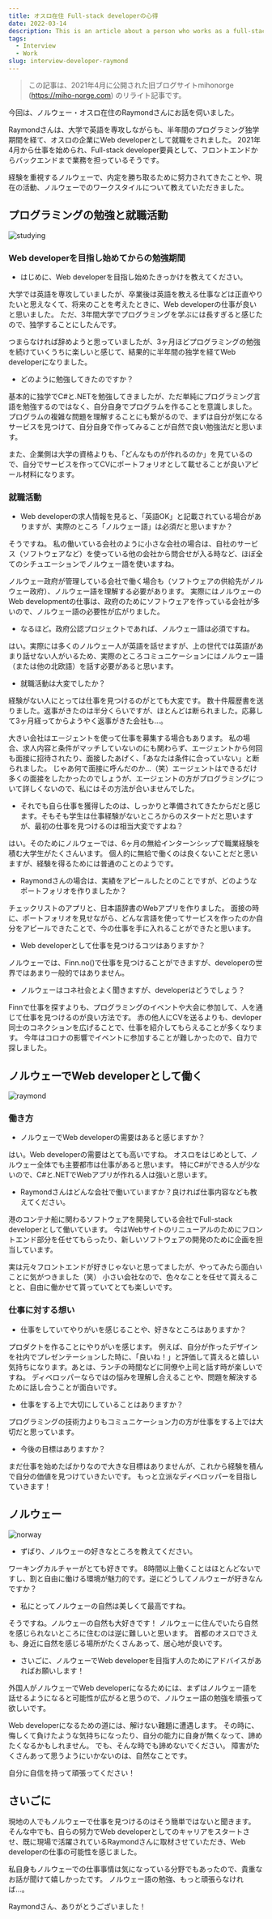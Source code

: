 ```yaml
---
title: オスロ在住 Full-stack developerの心得
date: 2022-03-14
description: This is an article about a person who works as a full-stack developer in Oslo. This time I interviewd Raymond how he got a job and what he experiences as a developer in Norway.
tags:
  - Interview
  - Work
slug: interview-developer-raymond
---
```


> この記事は、2021年4月に公開された旧ブログサイトmihonorge (https://miho-norge.com) のリライト記事です。

今回は、ノルウェー・オスロ在住のRaymondさんにお話を伺いました。

Raymondさんは、大学で英語を専攻しながらも、半年間のプログラミング独学期間を経て、オスロの企業にWeb developerとして就職をされました。
2021年4月から仕事を始められ、Full-stack developer要員として、フロントエンドからバックエンドまで業務を担っているそうです。

経験を重視するノルウェーで、内定を勝ち取るために努力されてきたことや、現在の活動、ノルウェーでのワークスタイルについて教えていただきました。

## プログラミングの勉強と就職活動
![studying](./studying.jpg)

### Web developerを目指し始めてからの勉強期間

- はじめに、Web developerを目指し始めたきっかけを教えてください。

大学では英語を専攻していましたが、卒業後は英語を教える仕事などは正直やりたいと思えなくて、将来のことを考えたときに、Web developerの仕事が良いと思いました。
ただ、3年間大学でプログラミングを学ぶには長すぎると感じたので、独学することにしたんです。

つまらなければ辞めようと思っていましたが、3ヶ月ほどプログラミングの勉強を続けていくうちに楽しいと感じて、結果的に半年間の独学を経てWeb developerになりました。

- どのように勉強してきたのですか？

基本的に独学でC#と.NETを勉強してきましたが、ただ単純にプログラミング言語を勉強するのではなく、自分自身でプログラムを作ることを意識しました。
プログラムの複雑な問題を理解することにも繋がるので、まずは自分が気になるサービスを見つけて、自分自身で作ってみることが自然で良い勉強法だと思います。

また、企業側は大学の資格よりも、「どんなものが作れるのか」を見ているので、自分でサービスを作ってCVにポートフォリオとして載せることが良いアピール材料になります。

### 就職活動

- Web developerの求人情報を見ると、「英語OK」と記載されている場合がありますが、実際のところ「ノルウェー語」は必須だと思いますか？

そうですね。
私の働いている会社のように小さな会社の場合は、自社のサービス（ソフトウェアなど）を使っている他の会社から問合せが入る時など、ほぼ全てのシチュエーションでノルウェー語を使いますね。

ノルウェー政府が管理している会社で働く場合も（ソフトウェアの供給先がノルウェー政府）、ノルウェー語を理解する必要があります。
実際にはノルウェーのWeb developmentの仕事は、政府のためにソフトウェアを作っている会社が多いので、ノルウェー語の必要性が広がりました。

- なるほど。政府公認プロジェクトであれば、ノルウェー語は必須ですね。

はい。実際には多くのノルウェー人が英語を話せますが、上の世代では英語があまり話せない人がいるため、実際のところコミュニケーションにはノルウェー語（または他の北欧語）を話す必要があると思います。

- 就職活動は大変でしたか？

経験がない人にとっては仕事を見つけるのがとても大変です。
数十件履歴書を送りました。返事がきたのは半分くらいですが、ほとんどは断られました。応募して3ヶ月経ってからようやく返事がきた会社も…。

大きい会社はエージェントを使って仕事を募集する場合もあります。
私の場合、求人内容と条件がマッチしていないのにも関わらず、エージェントから何回も面接に招待されたり、面接したあげく、「あなたは条件に合っていない」と断られました。
じゃあ何で面接に呼んだのか…（笑）エージェントはできるだけ多くの面接をしたかったのでしょうが、エージェントの方がプログラミングについて詳しくないので、私にはその方法が合いませんでした。

- それでも自ら仕事を獲得したのは、しっかりと準備されてきたからだと感じます。そもそも学生は仕事経験がないところからのスタートだと思いますが、最初の仕事を見つけるのは相当大変ですよね？

はい。そのためにノルウェーでは、6ヶ月の無給インターンシップで職業経験を積む大学生がたくさんいます。
個人的に無給で働くのは良くないことだと思いますが、経験を得るためには普通のことのようです。

- Raymondさんの場合は、実績をアピールしたとのことですが、どのようなポートフォリオを作りましたか？

チェックリストのアプリと、日本語辞書のWebアプリを作りました。
面接の時に、ポートフォリオを見せながら、どんな言語を使ってサービスを作ったのか自分をアピールできたことで、今の仕事を手に入れることができたと思います。

- Web developerとして仕事を見つけるコツはありますか？

ノルウェーでは、Finn.no()で仕事を見つけることができますが、developerの世界ではあまり一般的ではありません。

- ノルウェーはコネ社会とよく聞きますが、developerはどうでしょう？

Finnで仕事を探すよりも、プログラミングのイベントや大会に参加して、人を通じて仕事を見つけるのが良い方法です。
赤の他人にCVを送るよりも、devloper同士のコネクションを広げることで、仕事を紹介してもらえることが多くなります。
今年はコロナの影響でイベントに参加することが難しかったので、自力で探しました。

## ノルウェーでWeb developerとして働く
![raymond](./raymond.jpg)

### 働き方

- ノルウェーでWeb developerの需要はあると感じますか？

はい。Web developerの需要はとても高いですね。
オスロをはじめとして、ノルウェー全体でも主要都市は仕事があると思います。
特にC#ができる人が少ないので、C#と.NETでWebアプリが作れる人は強いと思います。

- Raymondさんはどんな会社で働いていますか？良ければ仕事内容なども教えてください。

港のコンテナ船に関わるソフトウェアを開発している会社でFull-stack developerとして働いています。
今はWebサイトのリニューアルのためにフロントエンド部分を任せてもらったり、新しいソフトウェアの開発のために企画を担当しています。

実は元々フロントエンドが好きじゃないと思ってましたが、やってみたら面白いことに気がつきました（笑）
小さい会社なので、色々なことを任せて貰えることと、自由に働かせて貰っていてとても楽しいです。

### 仕事に対する想い

- 仕事をしていてやりがいを感じることや、好きなところはありますか？

プロダクトを作ることにやりがいを感じます。
例えば、自分が作ったデザインを社内でプレゼンテーションした時に、「良いね！」と評価して貰えると嬉しい気持ちになります。あとは、ランチの時間などに同僚や上司と話す時が楽しいですね。
ディベロッパーならではの悩みを理解し合えることや、問題を解決するために話し合うことが面白いです。

- 仕事をする上で大切にしていることはありますか？

プログラミングの技術力よりもコミュニケーション力の方が仕事をする上では大切だと思っています。

- 今後の目標はありますか？

まだ仕事を始めたばかりなので大きな目標はありませんが、これから経験を積んで自分の価値を見つけていきたいです。
もっと立派なディベロッパーを目指していきます！

## ノルウェー
![norway](./norway.jpg)

- ずばり、ノルウェーの好きなところを教えてください。

ワーキングカルチャーがとても好きです。
8時間以上働くことはほとんどないですし、割と自由に働ける環境が魅力的です。逆にどうしてノルウェーが好きなんですか？

- 私にとってノルウェーの自然は美しくて最高ですね。

そうですね。ノルウェーの自然も大好きです！
ノルウェーに住んでいたら自然を感じられないところに住むのは逆に難しいと思います。
首都のオスロでさえも、身近に自然を感じる場所がたくさんあって、居心地が良いです。

- さいごに、ノルウェーでWeb developerを目指す人のためにアドバイスがあればお願いします！

外国人がノルウェーでWeb developerになるためには、まずはノルウェー語を話せるようになると可能性が広がると思うので、ノルウェー語の勉強を頑張って欲しいです。

Web developerになるための道には、解けない難題に遭遇します。
その時に、悔しくて負けたような気持ちになったり、自分の能力に自身が無くなって、諦めたくなるかもしれません。
でも、そんな時でも諦めないでください。
障害がたくさんあって思うようにいかないのは、自然なことです。

自分に自信を持って頑張ってください！

## さいごに
現地の人でもノルウェーで仕事を見つけるのはそう簡単ではないと聞きます。
そんな中でも、自らの努力でWeb developerとしてのキャリアをスタートさせ、既に現場で活躍されているRaymondさんに取材させていただき、Web developerの仕事の可能性を感じました。

私自身もノルウェーでの仕事事情は気になっている分野でもあったので、貴重なお話が聞けて嬉しかったです。
ノルウェー語の勉強、もっと頑張らなければ…。

Raymondさん、ありがとうございました！

